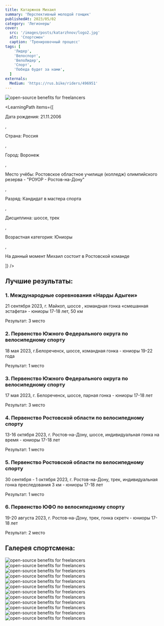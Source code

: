 ```yaml
---
title: Катаржнов Михаил 
summary: 'Перспективный молодой гонщик'
publishedAt: 2023/05/02
category: 'Легионеры'
cover:
  src: '/images/posts/katarzhnov/logo2.jpg'
  alt: 'Спортсмен'
  caption: 'Тренировочный процесс'
tags: [
    'Лидер',
    'Велоспорт',
    'ВелоЛидер',
    'Спорт',
    'Победа будет за нами',
  ]
externals:
  Medium: 'https://rus.bike/riders/496951'
---
```

<Image
  src='/images/posts/katarzhnov/logo2.jpg'
  alt="open-source benefits for freelancers"
/>

<LearningPath
  items={[
    <p>Дата рождения: 21.11.2006</p>,
    <p>Страна: Россия</p>,
    <p>Город: Воронеж</p>,
    <p>Место учёбы: Ростовское областное училище (колледж) олимпийского резерва - "РОУОР - Ростов-на-Дону"</p>,
    <p>Разряд: Кандидат в мастера спорта</p>,
    <p>Дисциплина: шоссе, трек</p>,
    <p>Возрастная категория: Юниоры</p>,
    <p>На данный момент Михаил состоит в Ростовской команде</p>
  ]}
/>

## Лучшие результаты:

### 1. Международные соревнования «Нарды Адыгеи» 

21 сентября 2023, г. Майкоп, шоссе , командная гонка «смешанная эстафета» - юниоры 17-18 лет, 50 км 

Результат: 3 место 


### 2. Первенство Южного Федерального округа по велосипедному спорту 

18 мая 2023, г.Белореченск, шоссе, командная гонка - юниоры 19-22 года 

Результат: 1 место 

### 3. Первенство Южного Федерального округа по велосипедному спорту

17 мая 2023, г. Белореченск, шоссе, парная гонка - юниоры 17-18 лет 

Результат: 3 место 

### 4. Первенство Ростовской области по велосипедному спорту 

13-16 октября 2023, г. Ростов-на-Дону, шоссе, индивидуальная гонка на время - юниоры 17-18 лет 

Результат: 1 место 

### 5. Первенство Ростовской области по велосипедному спорту 

30 сентября - 1 октября 2023, г. Ростов-на-Дону, трек, индивидуальная гонка преследования 3 км - юниоры 17-18 лет 

Результат: 1 место

### 6. Первенство ЮФО по велосипедному спорту 

19-20 августа 2023, г. Ростов-на-Дону, трек, гонка скретч - юниоры 17-18 лет 

Результат: 2 место

## Галерея спортсмена:

<Image
  src="/images/posts/katarzhnov/1.jpg"
  alt="open-source benefits for freelancers"
/>
<Image
  src="/images/posts/katarzhnov/2.jpg"
  alt="open-source benefits for freelancers"
/>
<Image
  src="/images/posts/katarzhnov/3.jpg"
  alt="open-source benefits for freelancers"
/>
<Image
  src="/images/posts/katarzhnov/4.jpg"
  alt="open-source benefits for freelancers"
/>
<Image
  src="/images/posts/katarzhnov/5.jpg"
  alt="open-source benefits for freelancers"
/>
<Image
  src="/images/posts/katarzhnov/6.jpg"
  alt="open-source benefits for freelancers"
/>
<Image
  src="/images/posts/katarzhnov/7.jpg"
  alt="open-source benefits for freelancers"
/>
<Image
  src="/images/posts/katarzhnov/8.jpg"
  alt="open-source benefits for freelancers"
/>
<Image
  src="/images/posts/katarzhnov/9.jpg"
  alt="open-source benefits for freelancers"
/>
<Image
  src="/images/posts/katarzhnov/10.jpg"
  alt="open-source benefits for freelancers"
/>
<Image
  src="/images/posts/katarzhnov/11.jpg"
  alt="open-source benefits for freelancers"
/>
<Image
  src="/images/posts/katarzhnov/12.jpg"
  alt="open-source benefits for freelancers"
/>